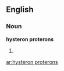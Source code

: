 ==English==

===Noun===
'''hysteron proterons'''

# {{plural of|hysteron proteron}}

[[ar:hysteron proterons]]